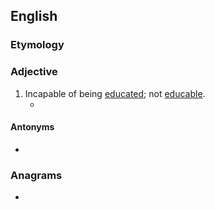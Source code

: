 ==English==

===Etymology===
{{prefix|en|in|educable}}

===Adjective===
{{en-adj}}

# Incapable of being [[educate]]d; not [[educable]].
#* {{quote-journal|en|year=2020|author=Francine Prose|title=Has Trump learned anything from Covid-19? Absolutely not|journal=The [[w:Grauniad|Grauniad]]|url=https://www.theguardian.com/commentisfree/2020/oct/06/trump-coronavirus-health-empathy|page=|text=But, once again, Donald Trump seems to be '''ineducable'''.}}

====Antonyms====
* {{l|en|educable}}

===Anagrams===
* {{anagrams|en|a=abcdeeilnu|induceable}}